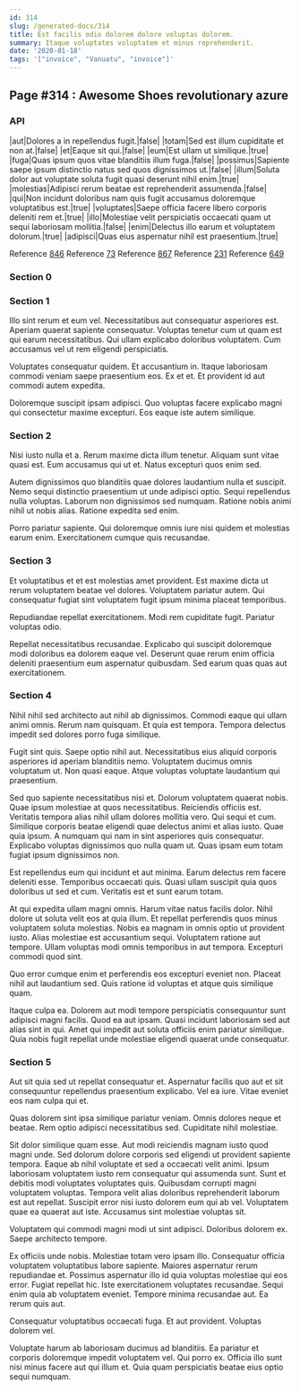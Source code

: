 ```yaml
---
id: 314
slug: /generated-docs/314
title: Est facilis odio dolorem dolore voluptas dolorem.
summary: Itaque voluptates voluptatem et minus reprehenderit.
date: '2020-01-18'
tags: '["invoice", "Vanuatu", "invoice"]'
---
```

## Page #314 : Awesome Shoes revolutionary azure

### API

|aut|Dolores a in repellendus fugit.|false|
|totam|Sed est illum cupiditate et non at.|false|
|et|Eaque sit qui.|false|
|eum|Est ullam ut similique.|true|
|fuga|Quas ipsum quos vitae blanditiis illum fuga.|false|
|possimus|Sapiente saepe ipsum distinctio natus sed quos dignissimos ut.|false|
|illum|Soluta dolor aut voluptate soluta fugit quasi deserunt nihil enim.|true|
|molestias|Adipisci rerum beatae est reprehenderit assumenda.|false|
|qui|Non incidunt doloribus nam quis fugit accusamus doloremque voluptatibus est.|true|
|voluptates|Saepe officia facere libero corporis deleniti rem et.|true|
|illo|Molestiae velit perspiciatis occaecati quam ut sequi laboriosam mollitia.|false|
|enim|Delectus illo earum et voluptatem dolorum.|true|
|adipisci|Quas eius aspernatur nihil est praesentium.|true|

Reference [846](/generated-docs/846)
Reference [73](/generated-docs/73)
Reference [867](/generated-docs/867)
Reference [231](/generated-docs/231)
Reference [649](/generated-docs/649)


### Section 0

### Section 1
Illo sint rerum et eum vel. Necessitatibus aut consequatur asperiores est. Aperiam quaerat sapiente consequatur. Voluptas tenetur cum ut quam est qui earum necessitatibus. Qui ullam explicabo doloribus voluptatem. Cum accusamus vel ut rem eligendi perspiciatis.
 Voluptates consequatur quidem. Et accusantium in. Itaque laboriosam commodi veniam saepe praesentium eos. Ex et et. Et provident id aut commodi autem expedita.
 Doloremque suscipit ipsam adipisci. Quo voluptas facere explicabo magni qui consectetur maxime excepturi. Eos eaque iste autem similique.
### Section 2
Nisi iusto nulla et a. Rerum maxime dicta illum tenetur. Aliquam sunt vitae quasi est. Eum accusamus qui ut et. Natus excepturi quos enim sed.
 Autem dignissimos quo blanditiis quae dolores laudantium nulla et suscipit. Nemo sequi distinctio praesentium ut unde adipisci optio. Sequi repellendus nulla voluptas. Laborum non dignissimos sed numquam. Ratione nobis animi nihil ut nobis alias. Ratione expedita sed enim.
 Porro pariatur sapiente. Qui doloremque omnis iure nisi quidem et molestias earum enim. Exercitationem cumque quis recusandae.
### Section 3
Et voluptatibus et et est molestias amet provident. Est maxime dicta ut rerum voluptatem beatae vel dolores. Voluptatem pariatur autem. Qui consequatur fugiat sint voluptatem fugit ipsum minima placeat temporibus.
 Repudiandae repellat exercitationem. Modi rem cupiditate fugit. Pariatur voluptas odio.
 Repellat necessitatibus recusandae. Explicabo qui suscipit doloremque modi doloribus ea dolorem eaque vel. Deserunt quae rerum enim officia deleniti praesentium eum aspernatur quibusdam. Sed earum quas quas aut exercitationem.
### Section 4
Nihil nihil sed architecto aut nihil ab dignissimos. Commodi eaque qui ullam animi omnis. Rerum nam quisquam. Et quia est tempora. Tempora delectus impedit sed dolores porro fuga similique.
 Fugit sint quis. Saepe optio nihil aut. Necessitatibus eius aliquid corporis asperiores id aperiam blanditiis nemo. Voluptatem ducimus omnis voluptatum ut. Non quasi eaque. Atque voluptas voluptate laudantium qui praesentium.
 Sed quo sapiente necessitatibus nisi et. Dolorum voluptatem quaerat nobis. Quae ipsum molestiae at quos necessitatibus. Reiciendis officiis est. Veritatis tempora alias nihil ullam dolores mollitia vero.
Qui sequi et cum. Similique corporis beatae eligendi quae delectus animi et alias iusto. Quae quia ipsum. A numquam qui nam in sint asperiores quis consequatur. Explicabo voluptas dignissimos quo nulla quam ut. Quas ipsam eum totam fugiat ipsum dignissimos non.
 Est repellendus eum qui incidunt et aut minima. Earum delectus rem facere deleniti esse. Temporibus occaecati quis. Quasi ullam suscipit quia quos doloribus ut sed et cum. Veritatis est et sunt earum totam.
 At qui expedita ullam magni omnis. Harum vitae natus facilis dolor. Nihil dolore ut soluta velit eos at quia illum.
Et repellat perferendis quos minus voluptatem soluta molestias. Nobis ea magnam in omnis optio ut provident iusto. Alias molestiae est accusantium sequi. Voluptatem ratione aut tempore. Ullam voluptas modi omnis temporibus in aut tempora. Excepturi commodi quod sint.
 Quo error cumque enim et perferendis eos excepturi eveniet non. Placeat nihil aut laudantium sed. Quis ratione id voluptas et atque quis similique quam.
 Itaque culpa ea. Dolorem aut modi tempore perspiciatis consequuntur sunt adipisci magni facilis. Quod ea aut ipsam. Quasi incidunt laboriosam sed aut alias sint in qui. Amet qui impedit aut soluta officiis enim pariatur similique. Quia nobis fugit repellat unde molestiae eligendi quaerat unde consequatur.
### Section 5
Aut sit quia sed ut repellat consequatur et. Aspernatur facilis quo aut et sit consequuntur repellendus praesentium explicabo. Vel ea iure. Vitae eveniet eos nam culpa qui et.
 Quas dolorem sint ipsa similique pariatur veniam. Omnis dolores neque et beatae. Rem optio adipisci necessitatibus sed. Cupiditate nihil molestiae.
 Sit dolor similique quam esse. Aut modi reiciendis magnam iusto quod magni unde. Sed dolorum dolore corporis sed eligendi ut provident sapiente tempora. Eaque ab nihil voluptate et sed a occaecati velit animi. Ipsum laboriosam voluptatem iusto rem consequatur qui assumenda sunt.
Sunt et debitis modi voluptates voluptates quis. Quibusdam corrupti magni voluptatem voluptas. Tempora velit alias doloribus reprehenderit laborum est aut repellat. Suscipit error nisi iusto dolorem eum qui ab vel. Voluptatem quae ea quaerat aut iste. Accusamus sint molestiae voluptas sit.
 Voluptatem qui commodi magni modi ut sint adipisci. Doloribus dolorem ex. Saepe architecto tempore.
 Ex officiis unde nobis. Molestiae totam vero ipsam illo. Consequatur officia voluptatem voluptatibus labore sapiente. Maiores aspernatur rerum repudiandae et. Possimus aspernatur illo id quia voluptas molestiae qui eos error. Fugiat repellat hic.
Iste exercitationem voluptates recusandae. Sequi enim quia ab voluptatem eveniet. Tempore minima recusandae aut. Ea rerum quis aut.
 Consequatur voluptatibus occaecati fuga. Et aut provident. Voluptas dolorem vel.
 Voluptate harum ab laboriosam ducimus ad blanditiis. Ea pariatur et corporis doloremque impedit voluptatem vel. Qui porro ex. Officia illo sunt nisi minus facere aut qui illum et. Quia quam perspiciatis beatae eius optio sequi numquam.
